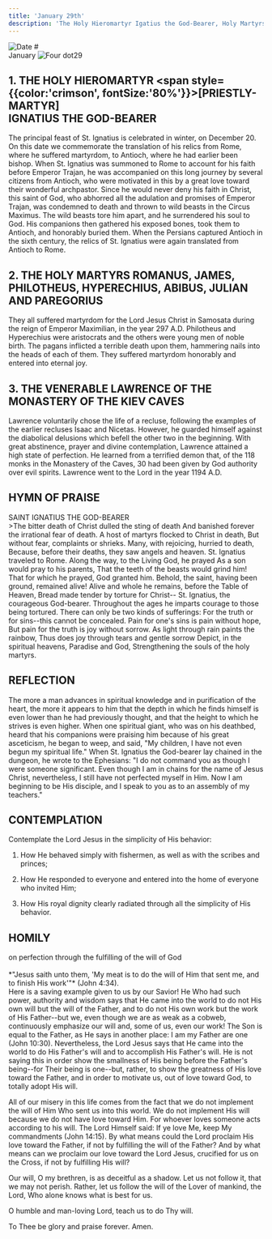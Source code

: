```yaml
---
title: 'January 29th'
description: 'The Holy Hieromartyr Igatius the God-Bearer, Holy Martyrs Romanus, James, Philotheus, Hyperechius, Abibus, Julian and Paregorius, Venerable Lawrence of the Kiev Caves'
---
```


<RunningHead />
<Image src="/title-imprint.png" height={50} width={50} alt="Date" className="title-imprint"/>
# <div id="date">January <Image className="four-dot" src="/four-dot.png" height={15} width={15} alt="Four dot" />29</div>

## 1. THE HOLY HIEROMARTYR <span style={{color:'crimson', fontSize:'80%'}}>[PRIESTLY-MARTYR]</span><br />IGNATIUS THE GOD-BEARER

The principal feast of St. Ignatius is celebrated in winter, on December 20. On this date we commemorate the translation of his relics from Rome, where he suffered martyrdom, to Antioch, where he had earlier been bishop. When St. Ignatius was summoned to Rome to account for his faith before Emperor Trajan, he was accompanied on this long journey by several citizens from Antioch, who were motivated in this by a great love toward their wonderful archpastor. Since he would never deny his faith in Christ, this saint of God, who abhorred all the adulation and promises of Emperor Trajan, was condemned to death and thrown to wild beasts in the Circus Maximus. The wild beasts tore him apart, and he surrendered his soul to God. His companions then gathered his exposed bones, took them to Antioch, and honorably buried them. When the Persians captured Antioch in the sixth century, the relics of St. Ignatius were again translated from Antioch to Rome.

## 2. THE HOLY MARTYRS ROMANUS, JAMES, PHILOTHEUS, HYPERECHIUS, ABIBUS, JULIAN AND PAREGORIUS

They all suffered martyrdom for the Lord Jesus Christ in Samosata during the reign of Emperor Maximilian, in the year 297 A.D. Philotheus and Hyperechius were aristocrats and the others were young men of noble birth. The pagans inflicted a terrible death upon them, hammering nails into the heads of each of them. They suffered martyrdom honorably and entered into eternal joy.

## 3. THE VENERABLE LAWRENCE OF THE MONASTERY OF THE KIEV CAVES

Lawrence voluntarily chose the life of a recluse, following the examples of the earlier recluses Isaac and Nicetas. However, he guarded himself against the diabolical delusions which befell the other two in the beginning. With great abstinence, prayer and divine contemplation, Lawrence attained a high state of perfection. He learned from a terrified demon that, of the 118 monks in the Monastery of the Caves, 30 had been given by God authority over evil spirits. Lawrence went to the Lord in the year 1194 A.D.


## HYMN OF PRAISE
<div style={{textAlign:'center', color:'crimson', fontWeight:'bold'}}>
SAINT IGNATIUS THE GOD-BEARER
</div>
>The bitter death of Christ dulled the sting of death  
And banished forever the irrational fear of death.  
A host of martyrs flocked to Christ in death,  
But without fear, complaints or shrieks.  
Many, with rejoicing, hurried to death,  
Because, before their deaths, they saw angels and heaven.  
St. Ignatius traveled to Rome.  
Along the way, to the Living God, he prayed  
As a son would pray to his parents,  
That the teeth of the beasts would grind him!  
That for which he prayed, God granted him.  
Behold, the saint, having been ground, remained alive!  
Alive and whole he remains, before the Table of Heaven,  
Bread made tender by torture for Christ--  
St. Ignatius, the courageous God-bearer.  
Throughout the ages he imparts courage to those being tortured.  
There can only be two kinds of sufferings:  
For the truth or for sins--this cannot be concealed.  
Pain for one's sins is pain without hope,  
But pain for the truth is joy without sorrow.  
As light through rain paints the rainbow,  
Thus does joy through tears and gentle sorrow  
Depict, in the spiritual heavens, Paradise and God,  
Strengthening the souls of the holy martyrs.  


## REFLECTION

The more a man advances in spiritual knowledge and in purification of the heart, the more it appears to him that the depth in which he finds himself is even lower than he had previously thought, and that the height to which he strives is even higher. When one spiritual giant, who was on his deathbed, heard that his companions were praising him because of his great asceticism, he began to weep, and said, "My children, I have not even begun my spiritual life." When St. Ignatius the God-bearer lay chained in the dungeon, he wrote to the Ephesians: "I do not command you as though I were someone significant. Even though I am in chains for the name of Jesus Christ, nevertheless, I still have not perfected myself in Him. Now I am beginning to be His disciple, and I speak to you as to an assembly of my teachers."


## CONTEMPLATION

Contemplate the Lord Jesus in the simplicity of His behavior:

1. How He behaved simply with fishermen, as well as with the scribes and princes;

2. How He responded to everyone and entered into the home of everyone who invited Him;

3. How His royal dignity clearly radiated through all the simplicity of His behavior.


## HOMILY
<div style={{textAlign:'center', color:'crimson', fontWeight:'bold'}}>
on perfection through the fulfilling of the will of God
</div><br /><div style={{textAlign:'right'}}>
*"Jesus saith unto them, 'My meat is to do the will of Him that sent me, and to finish His work'"* (John 4:34).
</div>
Here is a saving example given to us by our Savior! He Who had such power, authority and wisdom says that He came into the world to do not His own will but the will of the Father, and to do not His own work but the work of His Father--but we, even though we are as weak as a cobweb, continuously emphasize our will and, some of us, even our work! The Son is equal to the Father, as He says in another place: I am my Father are one (John 10:30). Nevertheless, the Lord Jesus says that He came into the world to do His Father's will and to accomplish His Father's will. He is not saying this in order show the smallness of His being before the Father's being--for Their being is one--but, rather, to show the greatness of His love toward the Father, and in order to motivate us, out of love toward God, to totally adopt His will.

All of our misery in this life comes from the fact that we do not implement the will of Him Who sent us into this world. We do not implement His will because we do not have love toward Him. For whoever loves someone acts according to his will. The Lord Himself said: If ye love Me, keep My commandments (John 14:15). By what means could the Lord proclaim His love toward the Father, if not by fulfilling the will of the Father? And by what means can we proclaim our love toward the Lord Jesus, crucified for us on the Cross, if not by fulfilling His will?

Our will, O my brethren, is as deceitful as a shadow. Let us not follow it, that we may not perish. Rather, let us follow the will of the Lover of mankind, the Lord, Who alone knows what is best for us.

O humble and man-loving Lord, teach us to do Thy will.

To Thee be glory and praise forever. Amen.


